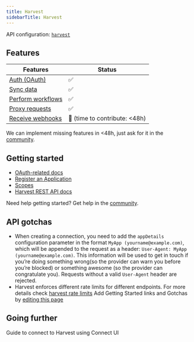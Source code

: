 ```yaml
---
title: Harvest
sidebarTitle: Harvest
---
```


API configuration: [`harvest`](https://nango.dev/providers.yaml)

## Features

| Features | Status |
| - | - |
| [Auth (OAuth)](/guides/getting-started/authorize-an-api-from-your-app) | ✅ |
| [Sync data](/guides/getting-started/read-from-an-api) | ✅ |
| [Perform workflows](/guides/getting-started/write-to-an-api) | ✅ |
| [Proxy requests](/guides/proxy-requests-to-an-api) | ✅ |
| [Receive webhooks](/guides/receive-webhooks-from-an-api) | 🚫 (time to contribute: &lt;48h) |

<Tip>We can implement missing features in &lt;48h, just ask for it in the [community](https://nango.dev/slack).</Tip>

## Getting started

-   [OAuth-related docs](https://help.getharvest.com/api-v2/authentication-api/authentication/authentication/#oauth2-application)
-   [Register an Application](https://id.getharvest.com/sessions/new?go_back=%2Fdevelopers)
-   [Scopes](https://help.getharvest.com/api-v2/authentication-api/authentication/authentication/#scopes-and-account-access)
-   [Harvest REST API docs](https://help.getharvest.com/api-v2)

<Tip>Need help getting started? Get help in the [community](https://nango.dev/slack).</Tip>

## API gotchas
- When creating a connection, you need to add the `appDetails` configuration parameter in the format `MyApp (yourname@example.com)`, which will be appended to the request as a header: `User-Agent: MyApp (yourname@example.com)`. This information will be used to get in touch if you’re doing something wrong(so the provider can warn you before you’re blocked) or something awesome (so the provider can congratulate you). Requests without a valid `User-Agent` header are rejected.
- Harvest enforces different rate limits for different endpoints. For more details check [harvest rate limits](https://help.getharvest.com/api-v2/introduction/overview/general/#rate-limiting)
<Note>Add Getting Started links and Gotchas by [editing this page](https://github.com/nangohq/nango/tree/master/docs-v2/integrations/all/harvest.mdx)</Note>

## Going further

<Card title="Connect to Harvest" icon="link" href="/integrations/all/harvest/connect" horizontal>
  Guide to connect to Harvest using Connect UI
</Card>
